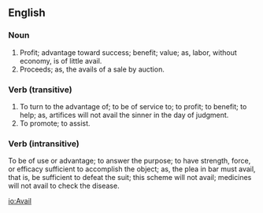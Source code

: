 ==English==
===Noun===
#Profit; advantage toward success; benefit; value; as, labor, without economy, is of little avail.
#Proceeds; as, the avails of a sale by auction.

===Verb (transitive)===
#To turn to the advantage of; to be of service to; to profit; to benefit; to help; as, artifices will not avail the sinner in the day of judgment.
#To promote; to assist.

===Verb (intransitive)===
To be of use or advantage; to answer the purpose; to have strength, force, or efficacy sufficient to accomplish the object; as, the plea in bar must avail, that is, be sufficient to defeat the suit; this scheme will not avail; medicines will not avail to check the disease.

[[io:Avail]]